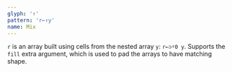 ```yaml
---
glyph: '↑'
pattern: 'r←↑y'
name: Mix
---
```


`r` is an array built using cells from the nested array `y`: `r←⊃⍤0 y`. Supports the `fill` extra argument, which is used to pad the arrays to have matching shape.
